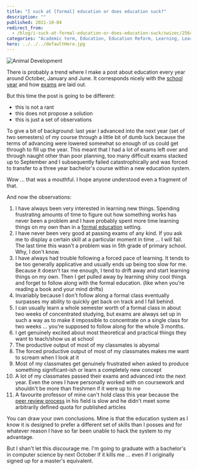 ```yaml
---
title: "I suck at [formal] education or does education suck?"
description: ""
published: 2011-10-04
redirect_from:
  - /blog/i-suck-at-formal-education-or-does-education-suck/swizec/2564
categories: "Academic term, Education, Education Reform, Learning, Learning Theories, Uncategorized"
hero: ../../../defaultHero.jpg
---
```


![Animal Development](https://swizec.com/wp-content/uploads/2011/10/3954094115_0f1a0e6a98_m9.jpg "Animal Development")

There is probably a trend where I make a post about education every year around October, January and June. It corresponds nicely with the [school year](http://en.wikipedia.org/wiki/Academic_term "Academic term") and how [exams](http://en.wikipedia.org/wiki/Test_%28assessment%29 "Test (assessment)") are laid out.

But this time the post is going to be different:

- this is not a rant
- this does not propose a solution
- this is just a set of observations

To give a bit of background: last year I advanced into the next year (set of two semesters) of my course through a little bit of dumb luck because the terms of advancing were lowered somewhat so enough of us could get through to fill up the year. This meant that I had a lot of exams left over and through naught other than poor planning, too many difficult exams stacked up to September and I subsequently failed catastrophically and was forced to transfer to a three year bachelor's course within a new education system.

Wow ... that was a mouthful. I hope anyone understood even a fragment of that.

And now the observations:

1.  I have always been very interested in learning new things. Spending frustrating amounts of time to figure out how something works has never been a problem and I have probably spent more time learning things on my own than in a [formal education](http://en.wikipedia.org/wiki/Education "Education") setting.
2.  I have never been very good at passing exams of any kind. If you ask me to display a certain skill at a particular moment in time ... I will fail. The last time this wasn't a problem was in 5th grade of primary school. Why, I don't know.
3.  I have always had trouble following a forced pace of learning. It tends to be too generally applicative and usually ends up being too slow for me. Because it doesn't tax me enough, I tend to drift away and start learning things on my own. Then I get pulled away by learning shiny cool things and forget to follow along with the formal education. (like when you're reading a book and your mind drifts)
4.  Invariably because I don't follow along a formal class eventually surpasses my ability to quickly get back on track and I fall behind.
5.  I can usually learn a whole semester worth of a formal class in about two weeks of concentrated studying, but exams are always set up in such a way as to make it impossible to concentrate on a single class for two weeks ... you're supposed to follow along for the whole 3 months.
6.  I get genuinely excited about most theoretical and practical things they want to teach/show us at school
7.  The productive output of most of my classmates is abysmal
8.  The forced productive output of most of my classmates makes me want to scream when I look at it
9.  Most of my classmates get genuinely frustrated when asked to produce something significant-ish or learn a completely new concept
10. A lot of my classmates passed their exams and advanced into the next year. Even the ones I have personally worked with on coursework and shouldn't be more than freshmen if it were up to me
11. A favourite professor of mine can't hold class this year because the [peer review process](http://en.wikipedia.org/wiki/Peer_review "Peer review") in his field is slow and he didn't meet some arbitrarily defined quota for published articles

You can draw your own conclusions. Mine is that the education system as I know it is designed to prefer a different set of skills than I posses and for whatever reason I have so far been unable to hack the system to my advantage.

But I shan't let this discourage me. I'm going to graduate with a bachelor's in computer science by next October if it kills me ... even if I originally signed up for a master's equivalent.
